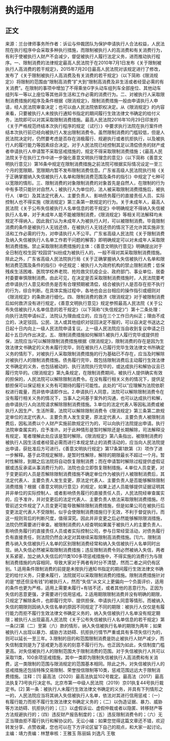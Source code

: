 # 执行中限制消费的适用
## 正文
来源：兰台律师事务所作者：诉讼与仲裁团队为保护申请执行人合法权益，人民法院在执行程序中会采取多种执行措施，而限制被执行人的高消费和有关消费行为，有利于使被执行人财产不会减少，督促被执行人履行法定义务，进而推动执行程序。一、限制消费的法律规定最高人民法院于在2010年7月1日发布《关于限制被执行人高消费的若干规定》，2015年7月20日最高人民法院对该规定进行了修改，发布了《关于限制被执行人高消费及有关消费的若干规定》（以下简称《限消规定》）将限制的范围由“限制高消费”扩大到“限制高消费及非生活或者经营必需的有关消费”。在限制的事项中增加了不得乘坐G字头动车组列车全部座位、其他动车组列车一等以上座位等其他非生活和工作必需的消费行为。二、对被执行人采取限制消费措施的程序及条件根据《限消规定》，限制消费措施一般由申请执行人申请，经人民法院审查决定；也可以由人民法院依职权决定。从《限消规定》的内容来看，只要被执行人未按执行通知书指定的期间履行生效法律文书确定的给付义务，法院即可以对其采取限制消费措施。最高人民法院2016年10月29日印发的《关于严格规范终结本次执行程序的规定（试行）》中要求执行法院在执行案件终结本次执行前已经向被执行人发出限制消费令。虽然限制消费的门槛较低，但是人民法院决定时，仍然要考虑是否存在消极履行、规避执行或者抗拒执行，以及被执行人的履行能力等因素综合决定。对于人民法院已经控制其足以清偿债务的财产或者申请执行人申请暂不采取惩戒措施的，规定不得采取限制消费措施；《最高人民法院关于在执行工作中进一步强化善意文明执行理念的意见》（以下简称《善意文明执行意见》）第16条中规定在限制消费措施之前法院可根据实际情况设定一至三个月的宽限期，宽限期内暂不发布限制消费信息。广东省高级人民法院执行局《关于正确掌握纳入失信被执行人名单和限制消费范围及条件的指引》中规定了七种可以宽限的情形。三、限制消费的对象限制消费的对象首先是自然人，在限制的行为中有多项只能针对自然人；被执行人为单位的，法人被采取限制消费措施后，被执行人（单位）及其法定代表人、主要负责人、影响债务履行的直接责任人员、实际控制人也不得实施《限消规定》第三条第一款规定的行为。关于未成年人，最高人民法院《关于公布失信被执行人名单信息的若干规定》中明确规定不得纳入失信被执行人名单，对于未成年人能不能被限制消费，《限消规定》等相关司法解释均未规定不得纳入，因此我们认为未成年人为被执行人时，可以被限制消费。毕竟限制消费的条件是被执行人无钱还债，在被执行人无钱还债的情况下还允许其实施非生活和工作必需的行为，对申请执行人不公平。广东省高级人民法院《关于限制消费及纳入失信被执行人名单工作若干问题的解答》即明确规定可以对未成年人采取限制消费措施。禁止采取限制消费措施的主体：《善意文明执行意见》明确提出对于全日制在校生因“校园贷”纠纷成为被执行人的，一般不得对其采取限制消费措施。除此之外，广东省高级人民法院执行局《关于正确掌握纳入失信被执行人名单和限制消费范围及条件的指引》中还规定：被执行人为政府机构的禁止限制消费；低保残疾生活困难、医院学校养老院、抢险救灾抗疫企业、政府部门、事业单位、居委村委要审慎限制消费。由此可见，在决定是否采取限制消费措施时，人民法院要考虑申请执行人意见和债务是否有合理预期被清偿，结合被执行人是否存在拒不执行的行为，综合判断。在具体实施过程中，各地也会出台相应的操作指引或细则对《限消规定》的条款进行细化。四、限制消费的救济《限消规定》对于被限制消费后如何救济没有进行规定，《善意文明执行意见》规定参照最高人民法院《关于公布失信被执行人名单信息的若干规定》（以下简称“《失信规定》”）第十二条处理：向执行法院申请纠正，法院认为理由成立的，应当在三个工作日内纠正；理由不成立的，决定驳回。公民、法人或其他组织对驳回决定不服的，可以自决定书送达之日起十日内向上一级人民法院申请复议。上一级人民法院应当自收到复议申请之日起十五日内作出决定。五、限制消费措施如何解除1.被执行人履行完毕或提供担保，法院应当/可以解除限制消费措施根据《限消规定》，限制消费的存在是因为生效法律文书确定的义务未履行完毕，则在被执行人已履行完毕生效法律文书所确定义务的情形下，对被执行人采取限制消费措施的行为基础已不存在，应当及时解除对被执行人的限制消费措施。债务履行完毕，既包括限制消费后主动履行生效法律文书确定的义务，也包括被动的、执行法院执行完毕的，或达成执行和解协议且已履行完毕的。《限消规定》第九条规定，在限制消费期间，被执行人提供确实有效的担保的，人民法院可以解除限制消费令。在没有履行相关义务的情况下，提供足额担保可以保证相关义务有可期待的履行可能性。此处的“可以”应理解为法院依职权进行裁量，而非依申请即作出。2.申请执行人同意，法院可以解除限制消费令在没有履行相关义务的情况下，当事人之间基于案外的沟通，也可以达成执行和解，由申请执行人向法院请求解除限制消费措施。3.单位的法定代表人等因私消费或被执行人因生产、生活所需，法院可以解除限制消费令《限消规定》第三条第二款规定单位的法定代表人、主要负责人发生变更，原法定代表人、主要负责人被限制消费后，因私消费以个人财产实施前款规定行为的，可以向执行法院提出申请。执行法院审查属实的，应予准许。对于此种情形是暂时解除还是长期解除，司法解释没有规定，笔者理解此处应该是暂时解除。《限消规定》第八条指出，被限制消费的被执行人因生活或者经营必需而进行本规定禁止的消费活动的，应当向人民法院提出申请，获批准后方可进行。《善意文明执行规定》第17条第1款第（3）项作了进一步解释。基于此项规定解除，是暂时性解除，解除的期限最长不超过一个月。暂时性解除，到期之后法院将自动恢复限制消费；而在申请暂时解除过程提供虚假证据或违反承诺从事消费行为的，法院也会立即恢复限制措施。4.单位人员变更，对于变更前的人员是否解除限制消费措施不确定单位作为被执行人被限制消费后，其法定代表人、主要负责人发生变更，原法定代表人、主要负责人是否能够解除限制消费措施？根据《善意文明执行意见》的规定，如果上述人员能够提供证据证明其并非单位的实际控制人、或者影响债务履行的直接责任人员，人民法院经审查属实的，应予准许，并对变更后的法定代表人、主要负责人依法采取限制消费措施。尽管前述文件规定了人员变更可能导致解除限制消费措施，但是如果公司在被执行后变更法定代表人不受限制，似乎会使限制消费措施归于无效，不利于督促执行。而这一规则背后的判断尺度，值得深究。因此并非变更之后必然能够解除限消措施，法院仍然需要进行审查。被限制消费的人经查明如果属于被执行人的主要负责人、影响债务履行的直接责任人员或者实际控制公司，参与日常经营活动，对债务履行负有直接责任，则法院仍然会决定对其继续采取限制高消费措施。[1]六、限制消费与纳入失信被执行人名单的区别限制消费经常和纳入失信被执行人名单同时出现。纳入失信必然被采取限制消费措施；违反限制消费令则必然被纳入失信，两者关系紧密，加之纳入失信后的11类100多项惩戒措施中，不得实施的消费行为与限制消费措施的内容相同，导致大家对于两者有时分不清楚，然而二者之间仍有区别。1.适用条件限制消费的前提是未按执行通知书指定的期间履行生效法律文书确定的给付义务，只要未履行，法院就可以采取限制消费的措施。限制消费措施针对的是“想还但没有钱”的被执行人，然而“失信”从文义上更偏向一个负面评价，适用的条件也更为严格，适用上需要未履行+有钱不还，或者其他的恶意行为。正因为失信的恶意更强，才需要进行信用惩戒。2.适用期限限制消费并没有明确的期限，只规定了解除条件，也即履行完毕、提供担保、申请执行人同意等情形。而被纳入失信的期限则因纳入失信名单的原因不同规定了不同的期限：被执行人仅仅是有履行能力而拒不履行生效法律文书确定义务的，纳入失信被执行人名单没有规定期限；被执行人出现最高人民法院《关于公布失信被执行人名单信息的若干规定》第一条[2]第（二）至第（六）款的情形，纳入失信被执行名单的期限为两年；如果被执行人出现以暴力、威胁方法妨碍、抗拒执行情节严重或具有多项失信行为的，则可以延长一至三年。3.限制的目的和范围限制消费是防止被执行人财产减少，而失信制度则是为了惩戒更为恶劣的刻意不履行行为。也正因为如此，失信制度门槛更高。对失信被执行人的限制范围大于限制消费的范围。对于失信被执行人共可以采取11类，100余项惩戒措施，其中一类即为限制失信被执行人高消费和有关消费，这一类限制的范围与限消规定的范围基本相同。除此之外，对失信被执行人的惩戒措施还包括特殊交易限制、荣誉授信限制等10类，惩戒范围远远大于限制消费措施。注释：[1] 最高法（2020）最高法执监102号裁定。最高法（2017）最高法执复73号执行决定书。北京市第一中级人民法院（2019）京01执复44号执行裁定书。[2] 第一条：被执行人未履行生效法律文书确定的义务，并具有下列情形之一的，人民法院应当将其纳入失信被执行人名单，依法对其进行信用惩戒：（一）有履行能力而拒不履行生效法律文书确定义务的；（二）以伪造证据、暴力、威胁等方法妨碍、抗拒执行的；（三）以虚假诉讼、虚假仲裁或者以隐匿、转移财产等方法规避执行的；（四）违反财产报告制度的；（五）违反限制消费令的；（六）无正当理由拒不履行执行和解协议的。无讼小编：如果您觉得这篇文章还不错，欢迎转发分享、点赞收藏，您也可以在下方评论区留下自己的观点，和大家一起讨论。主编：靖力责编：林慧审核：王雅玉 陈丽娟 刘逸凡 王敬